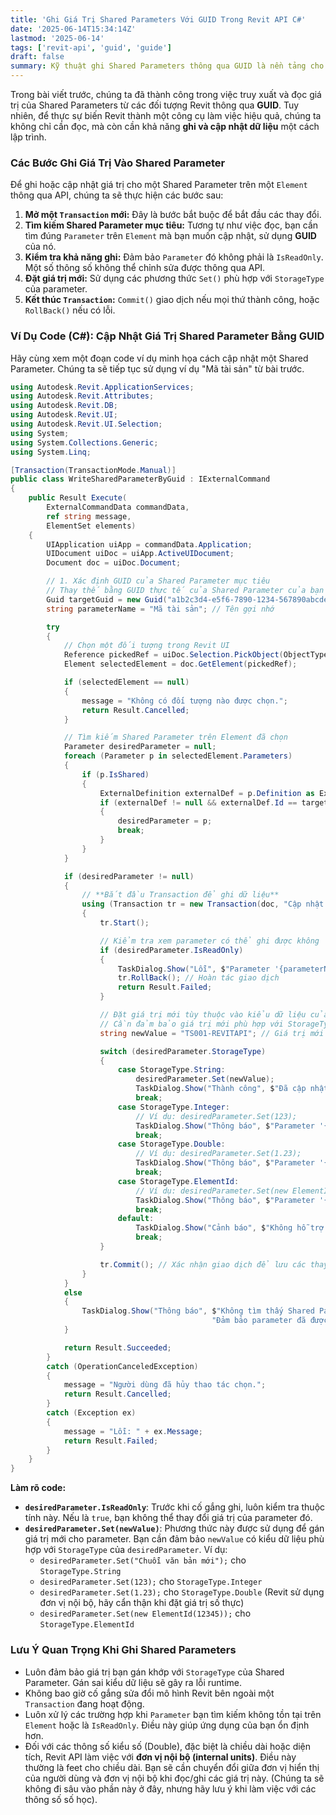 ```yaml
---
title: 'Ghi Giá Trị Shared Parameters Với GUID Trong Revit API C#'
date: '2025-06-14T15:34:14Z'
lastmod: '2025-06-14'
tags: ['revit-api', 'guid', 'guide']
draft: false
summary: Kỹ thuật ghi Shared Parameters thông qua GUID là nền tảng cho việc tự động hóa cập nhật dữ liệu trong Revit. Với kỹ thuật này, bạn có thể xây dựng các công cụ mạnh mẽ để đảm bảo tính chính xác và nhất quán của thông tin trong mô hình BIM, từ đó nâng cao hiệu quả công việc đáng kể.
---
```


Trong bài viết trước, chúng ta đã thành công trong việc truy xuất và đọc giá trị của Shared Parameters từ các đối tượng Revit thông qua **GUID**. Tuy nhiên, để thực sự biến Revit thành một công cụ làm việc hiệu quả, chúng ta không chỉ cần đọc, mà còn cần khả năng **ghi và cập nhật dữ liệu** một cách lập trình.

### Các Bước Ghi Giá Trị Vào Shared Parameter

Để ghi hoặc cập nhật giá trị cho một Shared Parameter trên một `Element` thông qua API, chúng ta sẽ thực hiện các bước sau:

1.  **Mở một `Transaction` mới:** Đây là bước bắt buộc để bắt đầu các thay đổi.
2.  **Tìm kiếm Shared Parameter mục tiêu:** Tương tự như việc đọc, bạn cần tìm đúng `Parameter` trên `Element` mà bạn muốn cập nhật, sử dụng **GUID** của nó.
3.  **Kiểm tra khả năng ghi:** Đảm bảo `Parameter` đó không phải là `IsReadOnly`. Một số thông số không thể chỉnh sửa được thông qua API.
4.  **Đặt giá trị mới:** Sử dụng các phương thức `Set()` phù hợp với `StorageType` của parameter.
5.  **Kết thúc `Transaction`:** `Commit()` giao dịch nếu mọi thứ thành công, hoặc `RollBack()` nếu có lỗi.

### Ví Dụ Code (C\#): Cập Nhật Giá Trị Shared Parameter Bằng GUID

Hãy cùng xem một đoạn code ví dụ minh họa cách cập nhật một Shared Parameter. Chúng ta sẽ tiếp tục sử dụng ví dụ "Mã tài sản" từ bài trước.

```csharp
using Autodesk.Revit.ApplicationServices;
using Autodesk.Revit.Attributes;
using Autodesk.Revit.DB;
using Autodesk.Revit.UI;
using Autodesk.Revit.UI.Selection;
using System;
using System.Collections.Generic;
using System.Linq;

[Transaction(TransactionMode.Manual)]
public class WriteSharedParameterByGuid : IExternalCommand
{
    public Result Execute(
        ExternalCommandData commandData,
        ref string message,
        ElementSet elements)
    {
        UIApplication uiApp = commandData.Application;
        UIDocument uiDoc = uiApp.ActiveUIDocument;
        Document doc = uiDoc.Document;

        // 1. Xác định GUID của Shared Parameter mục tiêu
        // Thay thế bằng GUID thực tế của Shared Parameter của bạn
        Guid targetGuid = new Guid("a1b2c3d4-e5f6-7890-1234-567890abcdef");
        string parameterName = "Mã tài sản"; // Tên gợi nhớ

        try
        {
            // Chọn một đối tượng trong Revit UI
            Reference pickedRef = uiDoc.Selection.PickObject(ObjectType.Element, "Vui lòng chọn một đối tượng để cập nhật thông số.");
            Element selectedElement = doc.GetElement(pickedRef);

            if (selectedElement == null)
            {
                message = "Không có đối tượng nào được chọn.";
                return Result.Cancelled;
            }

            // Tìm kiếm Shared Parameter trên Element đã chọn
            Parameter desiredParameter = null;
            foreach (Parameter p in selectedElement.Parameters)
            {
                if (p.IsShared)
                {
                    ExternalDefinition externalDef = p.Definition as ExternalDefinition;
                    if (externalDef != null && externalDef.Id == targetGuid)
                    {
                        desiredParameter = p;
                        break;
                    }
                }
            }

            if (desiredParameter != null)
            {
                // **Bắt đầu Transaction để ghi dữ liệu**
                using (Transaction tr = new Transaction(doc, "Cập nhật Shared Parameter"))
                {
                    tr.Start();

                    // Kiểm tra xem parameter có thể ghi được không
                    if (desiredParameter.IsReadOnly)
                    {
                        TaskDialog.Show("Lỗi", $"Parameter '{parameterName}' là chỉ đọc và không thể cập nhật.");
                        tr.RollBack(); // Hoàn tác giao dịch
                        return Result.Failed;
                    }

                    // Đặt giá trị mới tùy thuộc vào kiểu dữ liệu của parameter
                    // Cần đảm bảo giá trị mới phù hợp với StorageType của parameter
                    string newValue = "TS001-REVITAPI"; // Giá trị mới cho Shared Parameter Text

                    switch (desiredParameter.StorageType)
                    {
                        case StorageType.String:
                            desiredParameter.Set(newValue);
                            TaskDialog.Show("Thành công", $"Đã cập nhật '{parameterName}' của '{selectedElement.Name}' thành '{newValue}'.");
                            break;
                        case StorageType.Integer:
                            // Ví dụ: desiredParameter.Set(123);
                            TaskDialog.Show("Thông báo", $"Parameter '{parameterName}' là kiểu Integer. Hãy thay đổi code để đặt giá trị Integer.");
                            break;
                        case StorageType.Double:
                            // Ví dụ: desiredParameter.Set(1.23);
                            TaskDialog.Show("Thông báo", $"Parameter '{parameterName}' là kiểu Double. Hãy thay đổi code để đặt giá trị Double.");
                            break;
                        case StorageType.ElementId:
                            // Ví dụ: desiredParameter.Set(new ElementId(200));
                            TaskDialog.Show("Thông báo", $"Parameter '{parameterName}' là kiểu ElementId. Hãy thay đổi code để đặt giá trị ElementId.");
                            break;
                        default:
                            TaskDialog.Show("Cảnh báo", $"Không hỗ trợ kiểu dữ liệu này để cập nhật: {desiredParameter.StorageType}.");
                            break;
                    }

                    tr.Commit(); // Xác nhận giao dịch để lưu các thay đổi
                }
            }
            else
            {
                TaskDialog.Show("Thông báo", $"Không tìm thấy Shared Parameter '{parameterName}' với GUID '{targetGuid}' trên đối tượng đã chọn. " +
                                             "Đảm bảo parameter đã được thêm vào đối tượng hoặc loại đối tượng đó.");
            }

            return Result.Succeeded;
        }
        catch (OperationCanceledException)
        {
            message = "Người dùng đã hủy thao tác chọn.";
            return Result.Cancelled;
        }
        catch (Exception ex)
        {
            message = "Lỗi: " + ex.Message;
            return Result.Failed;
        }
    }
}
```

**Làm rõ code:**

- **`desiredParameter.IsReadOnly`**: Trước khi cố gắng ghi, luôn kiểm tra thuộc tính này. Nếu là `true`, bạn không thể thay đổi giá trị của parameter đó.
- **`desiredParameter.Set(newValue)`**: Phương thức này được sử dụng để gán giá trị mới cho parameter. Bạn cần đảm bảo `newValue` có kiểu dữ liệu phù hợp với `StorageType` của `desiredParameter`. Ví dụ:
  - `desiredParameter.Set("Chuỗi văn bản mới");` cho `StorageType.String`
  - `desiredParameter.Set(123);` cho `StorageType.Integer`
  - `desiredParameter.Set(1.23);` cho `StorageType.Double` (Revit sử dụng đơn vị nội bộ, hãy cẩn thận khi đặt giá trị số thực)
  - `desiredParameter.Set(new ElementId(12345));` cho `StorageType.ElementId`

### Lưu Ý Quan Trọng Khi Ghi Shared Parameters

- Luôn đảm bảo giá trị bạn gán khớp với `StorageType` của Shared Parameter. Gán sai kiểu dữ liệu sẽ gây ra lỗi runtime.
- Không bao giờ cố gắng sửa đổi mô hình Revit bên ngoài một `Transaction` đang hoạt động.
- Luôn xử lý các trường hợp khi `Parameter` bạn tìm kiếm không tồn tại trên `Element` hoặc là `IsReadOnly`. Điều này giúp ứng dụng của bạn ổn định hơn.
- Đối với các thông số kiểu số (Double), đặc biệt là chiều dài hoặc diện tích, Revit API làm việc với **đơn vị nội bộ (internal units)**. Điều này thường là feet cho chiều dài. Bạn sẽ cần chuyển đổi giữa đơn vị hiển thị của người dùng và đơn vị nội bộ khi đọc/ghi các giá trị này. (Chúng ta sẽ không đi sâu vào phần này ở đây, nhưng hãy lưu ý khi làm việc với các thông số số học).
